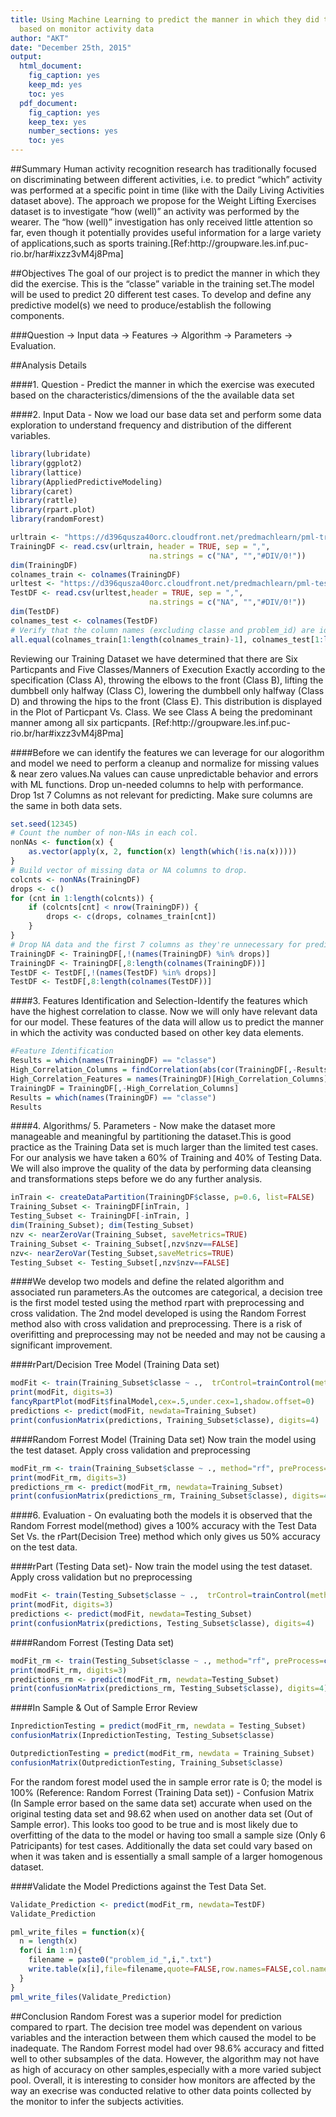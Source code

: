 ```yaml
---
title: Using Machine Learning to predict the manner in which they did the exercise
  based on monitor activity data
author: "AKT"
date: "December 25th, 2015"
output:
  html_document:
    fig_caption: yes
    keep_md: yes
    toc: yes
  pdf_document:
    fig_caption: yes
    keep_tex: yes
    number_sections: yes
    toc: yes
---
```


##Summary
Human activity recognition research has traditionally focused on discriminating between different activities, i.e. to predict "which" activity was performed at a specific point in time (like with the Daily Living Activities dataset above). The approach we propose for the Weight Lifting Exercises dataset is to investigate "how (well)" an activity was performed by the wearer. The "how (well)" investigation has only received little attention so far, even though it potentially provides useful information for a large variety of applications,such as sports training.[Ref:http://groupware.les.inf.puc-rio.br/har#ixzz3vM4j8Pma]

##Objectives
The goal of our project is to predict the manner in which they did the exercise. This is the "classe" variable in the training set.The model will be used to predict 20 different test cases. To develop and define any predictive model(s) we need to produce/establish the following components.

###Question -> Input data -> Features -> Algorithm -> Parameters -> Evaluation.

##Analysis Details

####1. Question - Predict the manner in which the exercise was executed based on the characteristics/dimensions of the the available data set

####2. Input Data - Now we load our base data set and perform some data exploration to understand frequency and distribution of the different variables. 

```r
library(lubridate)
library(ggplot2)
library(lattice)
library(AppliedPredictiveModeling)
library(caret)
library(rattle)
library(rpart.plot)
library(randomForest)

urltrain <- "https://d396qusza40orc.cloudfront.net/predmachlearn/pml-training.csv"
TrainingDF <- read.csv(urltrain, header = TRUE, sep = ",", 
                               na.strings = c("NA", "","#DIV/0!"))
dim(TrainingDF)
colnames_train <- colnames(TrainingDF)
urltest <- "https://d396qusza40orc.cloudfront.net/predmachlearn/pml-testing.csv"
TestDF <- read.csv(urltest,header = TRUE, sep = ",", 
                               na.strings = c("NA", "","#DIV/0!"))
dim(TestDF)
colnames_test <- colnames(TestDF)
# Verify that the column names (excluding classe and problem_id) are identical in the training and test set.
all.equal(colnames_train[1:length(colnames_train)-1], colnames_test[1:length(colnames_train)-1])
```

Reviewing our Training Dataset we have determined that there are Six Particpants and Five Classes/Manners of Execution
Exactly according to the specification (Class A), throwing the elbows to the front (Class B), lifting the dumbbell only halfway (Class C), lowering the dumbbell only halfway (Class D) and throwing the hips to the front (Class E). This distribution is displayed in the Plot of Particpant Vs. Class. We see Class A being the predominant manner among all six particpants. [Ref:http://groupware.les.inf.puc-rio.br/har#ixzz3vM4j8Pma]

####Before we can identify the features we can leverage for our alogorithm and model we need to perform a cleanup and normalize for missing values & near zero values.Na values can cause unpredictable behavior and errors with ML functions. Drop un-needed columns to help with performance. Drop 1st 7 Columns as not relevant for predicting. Make sure columns are the same in both data sets.

```r
set.seed(12345)
# Count the number of non-NAs in each col.
nonNAs <- function(x) {
    as.vector(apply(x, 2, function(x) length(which(!is.na(x)))))
}
# Build vector of missing data or NA columns to drop.
colcnts <- nonNAs(TrainingDF)
drops <- c()
for (cnt in 1:length(colcnts)) {
    if (colcnts[cnt] < nrow(TrainingDF)) {
        drops <- c(drops, colnames_train[cnt])
    }
}
# Drop NA data and the first 7 columns as they're unnecessary for predicting.
TrainingDF <- TrainingDF[,!(names(TrainingDF) %in% drops)]
TrainingDF <- TrainingDF[,8:length(colnames(TrainingDF))]
TestDF <- TestDF[,!(names(TestDF) %in% drops)]
TestDF <- TestDF[,8:length(colnames(TestDF))]

```

####3. Features Identification and Selection-Identify the features which have the highest correlation to classe. Now we will only have relevant data for our model. These features of the data will allow us to predict the manner in which the activity was conducted based on other key data elements.

```r
#Feature Identification 
Results = which(names(TrainingDF) == "classe")
High_Correlation_Columns = findCorrelation(abs(cor(TrainingDF[,-Results])),0.90)
High_Correlation_Features = names(TrainingDF)[High_Correlation_Columns]
TrainingDF = TrainingDF[,-High_Correlation_Columns]
Results = which(names(TrainingDF) == "classe")
Results
```

####4. Algorithms/ 5. Parameters - Now make the dataset more manageable and meaningful by partitioning the dataset.This is  good practice as the Training Data set is much larger than the limited test cases. For our analysis we have taken a 60% of Training and 40% of Testing Data. We will also improve the quality of the data by performing data cleansing and transformations steps before we do any further analysis.

```r
inTrain <- createDataPartition(TrainingDF$classe, p=0.6, list=FALSE)
Training_Subset <- TrainingDF[inTrain, ]
Testing_Subset <- TrainingDF[-inTrain, ]
dim(Training_Subset); dim(Testing_Subset)
nzv <- nearZeroVar(Training_Subset, saveMetrics=TRUE)
Training_Subset <- Training_Subset[,nzv$nzv==FALSE]
nzv<- nearZeroVar(Testing_Subset,saveMetrics=TRUE)
Testing_Subset <- Testing_Subset[,nzv$nzv==FALSE]
```

####We develop two models and define the related algorithm and associated run parameters.As the outcomes are categorical, a decision tree is the first model tested using the method rpart with preprocessing and cross validation. The 2nd model developed is using the Random Forrest method also with cross validation and preprocessing. There is a risk of overifitting and preprocessing may not be needed  and may not be causing a significant improvement.

####rPart/Decision Tree  Model (Training Data set)

```r
modFit <- train(Training_Subset$classe ~ .,  trControl=trainControl(method = "cv", number = 4), data = Training_Subset, method="rpart")
print(modFit, digits=3)
fancyRpartPlot(modFit$finalModel,cex=.5,under.cex=1,shadow.offset=0)
predictions <- predict(modFit, newdata=Training_Subset)
print(confusionMatrix(predictions, Training_Subset$classe), digits=4)
```

####Random Forrest Model (Training Data set) Now train the model using the test dataset. Apply cross validation and preprocessing 

```r
modFit_rm <- train(Training_Subset$classe ~ ., method="rf", preProcess=c("center", "scale"), trControl=trainControl(method = "cv", number = 4), data=Training_Subset)
print(modFit_rm, digits=3)
predictions_rm <- predict(modFit_rm, newdata=Training_Subset)
print(confusionMatrix(predictions_rm, Training_Subset$classe), digits=4)
```

####6. Evaluation - On evaluating both the models it is observed that the Random Forrest model(method) gives a 100% accuracy with the Test Data Set Vs. the rPart(Decision Tree) method which only gives us 50% accuracy on the test data.

####rPart (Testing Data set)- Now train the model using the test dataset. Apply cross validation but no preprocessing

```r
modFit <- train(Testing_Subset$classe ~ .,  trControl=trainControl(method = "cv", number = 4), data = Testing_Subset, method="rpart")
print(modFit, digits=3)
predictions <- predict(modFit, newdata=Testing_Subset)
print(confusionMatrix(predictions, Testing_Subset$classe), digits=4)
```

####Random Forrest (Testing Data set)

```r
modFit_rm <- train(Testing_Subset$classe ~ ., method="rf", preProcess=c("center", "scale"), trControl=trainControl(method = "cv", number = 4), data=Testing_Subset)
print(modFit_rm, digits=3)
predictions_rm <- predict(modFit_rm, newdata=Testing_Subset)
print(confusionMatrix(predictions_rm, Testing_Subset$classe), digits=4)
```

####In Sample & Out of Sample Error Review

```r
InpredictionTesting = predict(modFit_rm, newdata = Testing_Subset)
confusionMatrix(InpredictionTesting, Testing_Subset$classe)

OutpredictionTesting = predict(modFit_rm, newdata = Training_Subset)
confusionMatrix(OutpredictionTesting, Training_Subset$classe)
```

For the random forest model used the in sample error rate is 0; the model is 100% (Reference: Random Forrest (Training Data set)) - Confusion Matrix (In Sample error based on the same data set) accurate when used on the original testing data set and 98.62 when used on another data set (Out of Sample error). This looks too good to be true and is most likely due to overfitting of the data to the model or having too small a sample size (Only 6 Patricipants) for test cases. Additionally the data set could vary based on when it was taken and is essentially a small sample of a larger homogenous dataset.

####Validate the Model Predictions against the Test Data Set.

```r
Validate_Prediction <- predict(modFit_rm, newdata=TestDF)
Validate_Prediction
```

```r
pml_write_files = function(x){
  n = length(x)
  for(i in 1:n){
    filename = paste0("problem_id_",i,".txt")
    write.table(x[i],file=filename,quote=FALSE,row.names=FALSE,col.names=FALSE)
  }
}
pml_write_files(Validate_Prediction)
```

##Conclusion
Random Forest was a superior model for prediction compared to rpart. The decision tree model was dependent on various variables and the interaction between them which caused the model to be inadequate. The Random Forrest model had over 98.6% accuracy and fitted well to other subsamples of the data. However, the algorithm may not have as high of accuracy on other samples,especially with a more varied subject pool. 
Overall, it is interesting to consider how monitors are affected by the way an execrise was conducted relative to other data points collected by the monitor to infer the subjects activities.
